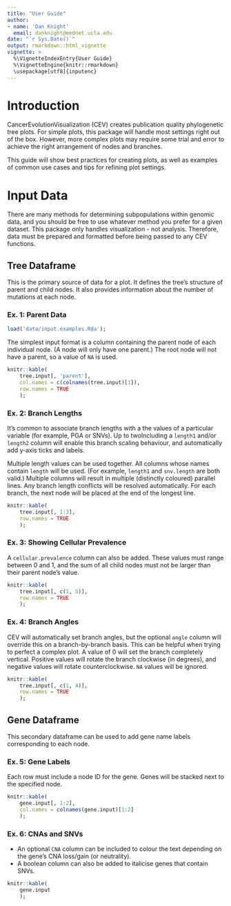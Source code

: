 ```yaml
---
title: "User Guide"
author:
- name: 'Dan Knight'
  email: danknight@mednet.ucla.edu
date: "`r Sys.Date()`"
output: rmarkdown::html_vignette
vignette: > 
  %\VignetteIndexEntry{User Guide}
  %\VignetteEngine{knitr::rmarkdown}
  \usepackage[utf8]{inputenc}
---
```


# Introduction
CancerEvolutionVisualization (CEV) creates publication quality phylogenetic tree plots. For simple plots,
this package will handle most settings right out of the box. However, more complex
plots may require some trial and error to achieve the right arrangement of nodes
and branches.

This guide will show best practices for creating plots, as well as examples
of common use cases and tips for refining plot settings.


# Input Data
There are many methods for determining subpopulations within genomic data, and 
you should be free to use whatever method you prefer for a given dataset. This
package only handles visualization - not analysis. Therefore, data must be prepared
and formatted before being passed to any CEV functions.

## Tree Dataframe
This is the primary source of data for a plot. It defines the tree's structure
of parent and child nodes. It also provides information about the number of
mutations at each node.


### Ex. 1: Parent Data
```r
load('data/input.examples.Rda');
```

The simplest input format is a column containing the parent node of each
individual node. (A node will only have one parent.) The root node will not have
a parent, so a value of `NA` is used.

```r
knitr::kable(
    tree.input[, 'parent'],
    col.names = c(colnames(tree.input)[1]),
    row.names = TRUE
    );
```

### Ex. 2: Branch Lengths

It's common to associate branch lengths with a the values of a particular variable 
(for example, PGA or SNVs). Up to twoIncluding a `length1` and/or `length2` column will
enable this branch scaling behaviour, and automatically add y-axis ticks and labels.

Multiple length values can be used together. All columns whose names contain `length`
will be used. (For example, `length1` and `snv.length` are both valid.) Multiple 
columns will result in multiple (distinctly coloured) parallel lines. Any branch 
length conflicts will be resolved automatically. For each branch, the next node
will be placed at the end of the longest line.

```r
knitr::kable(
    tree.input[, 1:3],
    row.names = TRUE
    );
```

### Ex. 3: Showing Cellular Prevalence

A `cellular.prevalence` column can also be added. These values must range between 0 and 1, and the sum of all child nodes must not be larger than their parent node's value.

```r
knitr::kable(
    tree.input[, c(1, 5)],
    row.names = TRUE
    );
```

### Ex. 4: Branch Angles

CEV will automatically set branch angles, but the optional `angle` column will override this on a branch-by-branch basis. This can be helpful when trying to perfect a complex plot. A value of 0 will set the branch completely vertical. Positive values will rotate the branch clockwise (in degrees), and negative values will rotate counterclockwise. `NA` values will be ignored.

```r
knitr::kable(
    tree.input[, c(1, 4)],
    row.names = TRUE
    );
```

## Gene Dataframe
This secondary dataframe can be used to add gene name labels corresponding to each 
node. 

### Ex. 5: Gene Labels
Each row must include a node ID for the gene. Genes will be stacked next to the 
specified node.

```r
knitr::kable(
    gene.input[, 1:2],
    col.names = colnames(gene.input)[1:2]
    );
```

### Ex. 6: CNAs and SNVs
- An optional `CNA` column can be included to colour the text depending on 
the gene's CNA loss/gain (or neutrality).
- A boolean column can also be added to italicise genes that contain SNVs.

```r
knitr::kable(
    gene.input
    );
```